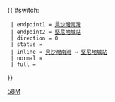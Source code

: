 {{ #switch: {{{format|}}}
  | endpoint1 = [[貝沙灣南灣]]
  | endpoint2 = [[堅尼地城站]]
  | direction = 0
  | status = 
  | inline = [[貝沙灣南灣]] ↔ [[堅尼地城站]]
  | normal =
  | full =
}}<noinclude>[[Category:港島專線小巴路線模板|58M]]</noinclude>
